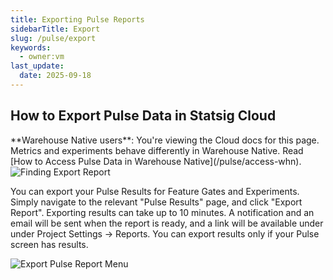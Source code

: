 ```yaml
---
title: Exporting Pulse Reports
sidebarTitle: Export
slug: /pulse/export
keywords:
  - owner:vm
last_update:
  date: 2025-09-18
---
```


## How to Export Pulse Data in Statsig Cloud


<Tip>
**Warehouse Native users**: You're viewing the Cloud docs for this page. Metrics and experiments behave differently in Warehouse Native. Read [How to Access Pulse Data in Warehouse Native](/pulse/access-whn).
</Tip>

<Frame>
  <img src="https://graphite-user-uploaded-assets-prod.s3.amazonaws.com/CbjKvuo40oMU45psWLvG/a2d68701-6828-47d2-8fde-b44a5cea4abb.png" alt="Finding Export Report" />
</Frame>

You can export your Pulse Results for Feature Gates and Experiments. Simply navigate to the relevant "Pulse Results" page, and click "Export Report". Exporting results can take up to 10 minutes. A notification and an email will be sent when the report is ready, and a link will be available under under Project Settings -> Reports. You can export results only if your Pulse screen has results.

<Frame>
  <img src="https://graphite-user-uploaded-assets-prod.s3.amazonaws.com/CbjKvuo40oMU45psWLvG/5af19e59-f2b7-492b-9dc2-9439e447dbcc.png" alt="Export Pulse Report Menu" />
</Frame>


